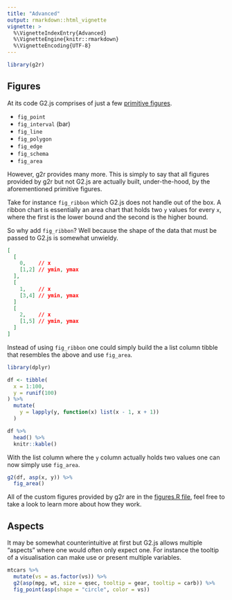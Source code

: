 ```yaml
---
title: "Advanced"
output: rmarkdown::html_vignette
vignette: >
  %\VignetteIndexEntry{Advanced}
  %\VignetteEngine{knitr::rmarkdown}
  %\VignetteEncoding{UTF-8}
---
```


```r
library(g2r)
```

## Figures

At its code G2.js comprises of just a few [primitive figures](https://g2.antv.vision/en/docs/api/advanced/register-shape).

- `fig_point`
- `fig_interval` (bar)
- `fig_line`
- `fig_polygon`
- `fig_edge`
- `fig_schema`
- `fig_area`

However, g2r provides many more. This is simply to say that all figures provided by g2r but not G2.js are actually built, under-the-hood, by the aforementioned primitive figures.

Take for instance `fig_ribbon` which G2.js does not handle out of the box. A ribbon chart is essentially an area chart that holds two `y` values for every `x`, where the first is the lower bound and the second is the higher bound.

So why add `fig_ribbon`? Well because the shape of the data that must be passed to G2.js is somewhat unwieldy.

```json
[
  [
    0,    // x
    [1,2] // ymin, ymax
  ],
  [
    1,    // x
    [3,4] // ymin, ymax
  ]
  [
    2,    // x
    [1,5] // ymin, ymax
  ]
]
```

Instead of using `fig_ribbon` one could simply build the a list column tibble that resembles the above and use `fig_area`.

```r
library(dplyr)

df <- tibble(
  x = 1:100,
  y = runif(100)
) %>% 
  mutate(
    y = lapply(y, function(x) list(x - 1, x + 1))
  )

df %>% 
  head() %>% 
  knitr::kable()
```

With the list column where the `y` column actually holds two values one can now simply use `fig_area`.

```r
g2(df, asp(x, y)) %>% 
  fig_area()
```

All of the custom figures provided by g2r are in the [figures.R file](https://github.com/devOpifex/g2r/blob/master/R/figures.R), feel free to take a look to learn more about how they work.

## Aspects

It may be somewhat counterintuitive at first but G2.js allows multiple "aspects" where one would often only expect one. For instance the tooltip of a visualisation can make use or present multiple variables.

```r
mtcars %>% 
  mutate(vs = as.factor(vs)) %>% 
  g2(asp(mpg, wt, size = qsec, tooltip = gear, tooltip = carb)) %>% 
  fig_point(asp(shape = "circle", color = vs))
```
